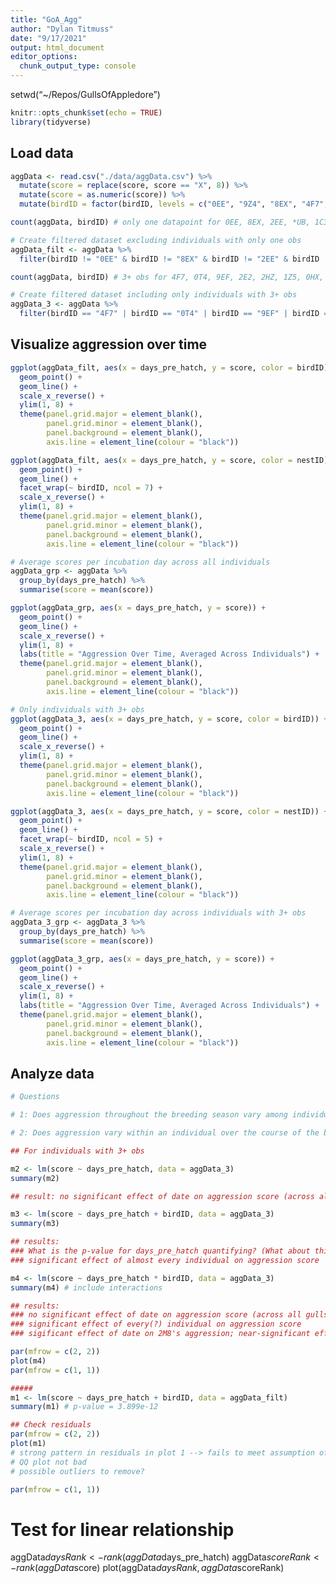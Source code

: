 ```yaml
---
title: "GoA_Agg"
author: "Dylan Titmuss"
date: "9/17/2021"
output: html_document
editor_options: 
  chunk_output_type: console
---
```


setwd("~/Repos/GullsOfAppledore")

```r
knitr::opts_chunk$set(echo = TRUE)
library(tidyverse)
```

## Load data
```r
aggData <- read.csv("./data/aggData.csv") %>%
  mutate(score = replace(score, score == "X", 8)) %>%
  mutate(score = as.numeric(score)) %>%
  mutate(birdID = factor(birdID, levels = c("0EE", "9Z4", "8EX", "4F7", "2EE", "6V4", "0T4", "6HU", "1K9", "9EF", "2E2", "*UB", "0HZ", "2HZ", "1Z5", "5Y3", "0HX", "7JM", "3AP", "9AC", "1HY", "1C3", "7U9", "0AC", "7E6", "3HE", "2M8", "0FU", "3P2", "FED", "1M7", "9JP", "6R3", "4AC")))

count(aggData, birdID) # only one datapoint for 0EE, 8EX, 2EE, *UB, 1C3 & 3P2

# Create filtered dataset excluding individuals with only one obs
aggData_filt <- aggData %>%
  filter(birdID != "0EE" & birdID != "8EX" & birdID != "2EE" & birdID != "*UB" & birdID != "1C3" & birdID != "3P2")

count(aggData, birdID) # 3+ obs for 4F7, 0T4, 9EF, 2E2, 2HZ, 1Z5, 0HX, 7JM, 3AP, 7U9, 7E6, 3HE, 2M8, 9JP, 4AC

# Create filtered dataset including only individuals with 3+ obs
aggData_3 <- aggData %>%
  filter(birdID == "4F7" | birdID == "0T4" | birdID == "9EF" | birdID == "2E2" | birdID == "2HZ" | birdID == "1Z5" | birdID == "0HX" | birdID == "7JM" | birdID == "3AP" | birdID == "7U9" | birdID == "7E6" | birdID == "3HE" | birdID == "2M8" | birdID == "9JP" | birdID == "4AC")
```

## Visualize aggression over time
```r
ggplot(aggData_filt, aes(x = days_pre_hatch, y = score, color = birdID)) +
  geom_point() +
  geom_line() +
  scale_x_reverse() +
  ylim(1, 8) +
  theme(panel.grid.major = element_blank(),
        panel.grid.minor = element_blank(),
        panel.background = element_blank(),
        axis.line = element_line(colour = "black"))

ggplot(aggData_filt, aes(x = days_pre_hatch, y = score, color = nestID)) +
  geom_point() +
  geom_line() +
  facet_wrap(~ birdID, ncol = 7) +
  scale_x_reverse() +
  ylim(1, 8) +
  theme(panel.grid.major = element_blank(),
        panel.grid.minor = element_blank(),
        panel.background = element_blank(),
        axis.line = element_line(colour = "black"))

# Average scores per incubation day across all individuals
aggData_grp <- aggData %>%
  group_by(days_pre_hatch) %>%
  summarise(score = mean(score))

ggplot(aggData_grp, aes(x = days_pre_hatch, y = score)) +
  geom_point() +
  geom_line() +
  scale_x_reverse() +
  ylim(1, 8) +
  labs(title = "Aggression Over Time, Averaged Across Individuals") +
  theme(panel.grid.major = element_blank(),
        panel.grid.minor = element_blank(),
        panel.background = element_blank(),
        axis.line = element_line(colour = "black"))

# Only individuals with 3+ obs
ggplot(aggData_3, aes(x = days_pre_hatch, y = score, color = birdID)) +
  geom_point() +
  geom_line() +
  scale_x_reverse() +
  ylim(1, 8) +
  theme(panel.grid.major = element_blank(),
        panel.grid.minor = element_blank(),
        panel.background = element_blank(),
        axis.line = element_line(colour = "black"))

ggplot(aggData_3, aes(x = days_pre_hatch, y = score, color = nestID)) +
  geom_point() +
  geom_line() +
  facet_wrap(~ birdID, ncol = 5) +
  scale_x_reverse() +
  ylim(1, 8) +
  theme(panel.grid.major = element_blank(),
        panel.grid.minor = element_blank(),
        panel.background = element_blank(),
        axis.line = element_line(colour = "black"))

# Average scores per incubation day across individuals with 3+ obs
aggData_3_grp <- aggData_3 %>%
  group_by(days_pre_hatch) %>%
  summarise(score = mean(score))

ggplot(aggData_3_grp, aes(x = days_pre_hatch, y = score)) +
  geom_point() +
  geom_line() +
  scale_x_reverse() +
  ylim(1, 8) +
  labs(title = "Aggression Over Time, Averaged Across Individuals") +
  theme(panel.grid.major = element_blank(),
        panel.grid.minor = element_blank(),
        panel.background = element_blank(),
        axis.line = element_line(colour = "black"))
```

## Analyze data
```r
# Questions

# 1: Does aggression throughout the breeding season vary among individuals?

# 2: Does aggression vary within an individual over the course of the breeding season? (i.e. Is each individual gull's aggression affected by incubation timepoint?)

## For individuals with 3+ obs

m2 <- lm(score ~ days_pre_hatch, data = aggData_3)
summary(m2)

## result: no significant effect of date on aggression score (across all gulls) -- p = 0.289

m3 <- lm(score ~ days_pre_hatch + birdID, data = aggData_3)
summary(m3)

## results:
### What is the p-value for days_pre_hatch quantifying? (What about this model makes it significant?)
### significant effect of almost every individual on aggression score

m4 <- lm(score ~ days_pre_hatch * birdID, data = aggData_3)
summary(m4) # include interactions

## results:
### no significant effect of date on aggression score (across all gulls) -- p = 0.568
### significant effect of every(?) individual on aggression score
### sigificant effect of date on 2M8's aggression; near-significant effects of date on 3AP's and 4AC's aggression

par(mfrow = c(2, 2))
plot(m4)
par(mfrow = c(1, 1))

#####
m1 <- lm(score ~ days_pre_hatch + birdID, data = aggData_filt)
summary(m1) # p-value = 3.899e-12

## Check residuals
par(mfrow = c(2, 2))
plot(m1)
# strong pattern in residuals in plot 1 --> fails to meet assumption of homoscedasticity?
# QQ plot not bad
# possible outliers to remove?

par(mfrow = c(1, 1))
```

# Test for linear relationship
aggData$daysRank <- rank(aggData$days_pre_hatch)
aggData$scoreRank <- rank(aggData$score)
plot(aggData$daysRank, aggData$scoreRank)
